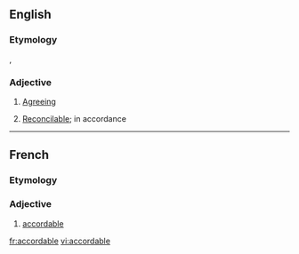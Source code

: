 ==English==

===Etymology===
{{etyl|fro|en}} {{term|acordable|lang=fro}}, {{etyl|fr|en}} {{term|accordable|lang=fr}}

===Adjective===
{{en-adj}}

# {{context|obsolete|lang=en}} [[agreeing|Agreeing]]
#: {{rfquotek|Geoffrey Chaucer}}
# {{cx|obsolete|lang=en}} [[reconcilable|Reconcilable]]; in accordance

----

==French==

===Etymology===
{{suffix|accorder|able|lang=fr}}

===Adjective===
{{fr-adj|mf}}

# [[#English|accordable]]

[[fr:accordable]]
[[vi:accordable]]